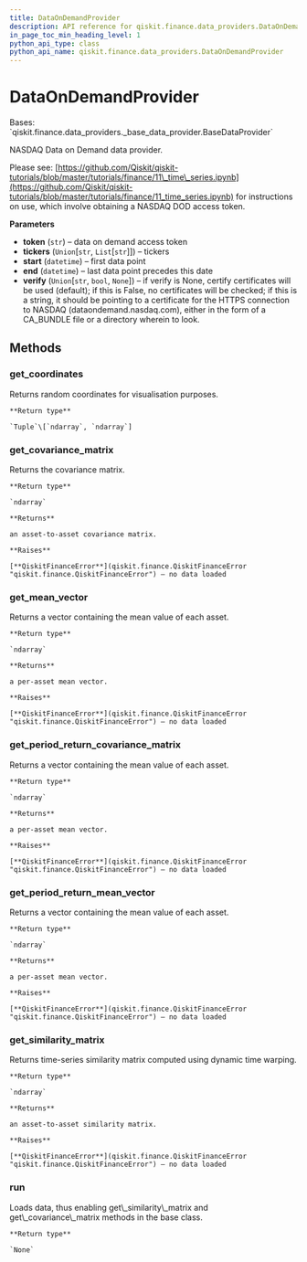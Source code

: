 ```yaml
---
title: DataOnDemandProvider
description: API reference for qiskit.finance.data_providers.DataOnDemandProvider
in_page_toc_min_heading_level: 1
python_api_type: class
python_api_name: qiskit.finance.data_providers.DataOnDemandProvider
---
```


# DataOnDemandProvider

<Class id="qiskit.finance.data_providers.DataOnDemandProvider" isDedicatedPage={true} github="https://github.com/qiskit-community/qiskit-aqua/tree/stable/0.9/qiskit/finance/data_providers/data_on_demand_provider.py" signature="DataOnDemandProvider(token, tickers, start=datetime.datetime(2016, 1, 1, 0, 0), end=datetime.datetime(2016, 1, 30, 0, 0), verify=None)">
  Bases: `qiskit.finance.data_providers._base_data_provider.BaseDataProvider`

  NASDAQ Data on Demand data provider.

  Please see: [https://github.com/Qiskit/qiskit-tutorials/blob/master/tutorials/finance/11\_time\_series.ipynb](https://github.com/Qiskit/qiskit-tutorials/blob/master/tutorials/finance/11_time_series.ipynb) for instructions on use, which involve obtaining a NASDAQ DOD access token.

  **Parameters**

  *   **token** (`str`) – data on demand access token
  *   **tickers** (`Union`\[`str`, `List`\[`str`]]) – tickers
  *   **start** (`datetime`) – first data point
  *   **end** (`datetime`) – last data point precedes this date
  *   **verify** (`Union`\[`str`, `bool`, `None`]) – if verify is None, certify certificates will be used (default); if this is False, no certificates will be checked; if this is a string, it should be pointing to a certificate for the HTTPS connection to NASDAQ (dataondemand.nasdaq.com), either in the form of a CA\_BUNDLE file or a directory wherein to look.

  ## Methods

  ### get\_coordinates

  <Function id="qiskit.finance.data_providers.DataOnDemandProvider.get_coordinates" name="get_coordinates" signature="DataOnDemandProvider.get_coordinates()">
    Returns random coordinates for visualisation purposes.

    **Return type**

    `Tuple`\[`ndarray`, `ndarray`]
  </Function>

  ### get\_covariance\_matrix

  <Function id="qiskit.finance.data_providers.DataOnDemandProvider.get_covariance_matrix" name="get_covariance_matrix" signature="DataOnDemandProvider.get_covariance_matrix()">
    Returns the covariance matrix.

    **Return type**

    `ndarray`

    **Returns**

    an asset-to-asset covariance matrix.

    **Raises**

    [**QiskitFinanceError**](qiskit.finance.QiskitFinanceError "qiskit.finance.QiskitFinanceError") – no data loaded
  </Function>

  ### get\_mean\_vector

  <Function id="qiskit.finance.data_providers.DataOnDemandProvider.get_mean_vector" name="get_mean_vector" signature="DataOnDemandProvider.get_mean_vector()">
    Returns a vector containing the mean value of each asset.

    **Return type**

    `ndarray`

    **Returns**

    a per-asset mean vector.

    **Raises**

    [**QiskitFinanceError**](qiskit.finance.QiskitFinanceError "qiskit.finance.QiskitFinanceError") – no data loaded
  </Function>

  ### get\_period\_return\_covariance\_matrix

  <Function id="qiskit.finance.data_providers.DataOnDemandProvider.get_period_return_covariance_matrix" name="get_period_return_covariance_matrix" signature="DataOnDemandProvider.get_period_return_covariance_matrix()">
    Returns a vector containing the mean value of each asset.

    **Return type**

    `ndarray`

    **Returns**

    a per-asset mean vector.

    **Raises**

    [**QiskitFinanceError**](qiskit.finance.QiskitFinanceError "qiskit.finance.QiskitFinanceError") – no data loaded
  </Function>

  ### get\_period\_return\_mean\_vector

  <Function id="qiskit.finance.data_providers.DataOnDemandProvider.get_period_return_mean_vector" name="get_period_return_mean_vector" signature="DataOnDemandProvider.get_period_return_mean_vector()">
    Returns a vector containing the mean value of each asset.

    **Return type**

    `ndarray`

    **Returns**

    a per-asset mean vector.

    **Raises**

    [**QiskitFinanceError**](qiskit.finance.QiskitFinanceError "qiskit.finance.QiskitFinanceError") – no data loaded
  </Function>

  ### get\_similarity\_matrix

  <Function id="qiskit.finance.data_providers.DataOnDemandProvider.get_similarity_matrix" name="get_similarity_matrix" signature="DataOnDemandProvider.get_similarity_matrix()">
    Returns time-series similarity matrix computed using dynamic time warping.

    **Return type**

    `ndarray`

    **Returns**

    an asset-to-asset similarity matrix.

    **Raises**

    [**QiskitFinanceError**](qiskit.finance.QiskitFinanceError "qiskit.finance.QiskitFinanceError") – no data loaded
  </Function>

  ### run

  <Function id="qiskit.finance.data_providers.DataOnDemandProvider.run" name="run" signature="DataOnDemandProvider.run()">
    Loads data, thus enabling get\_similarity\_matrix and get\_covariance\_matrix methods in the base class.

    **Return type**

    `None`
  </Function>
</Class>

